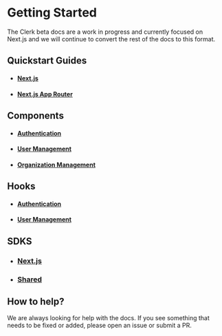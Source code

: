 # Getting Started

The Clerk beta docs are a work in progress and currently focused on Next.js and we will continue to convert the rest of the docs to this format.

## Quickstart Guides

- #### [Next.js](/quickstarts/next/next)
- #### [Next.js App Router](/quickstarts/next/next-beta)

## Components
- #### [Authentication](/components/authentication/sign-in)
- #### [User Management](/components/user-management/signed-in)
- #### [Organization Management](/components/organization-management/create-organization)

## Hooks
- #### [Authentication](/hooks/authentication/use-sign-in)
- #### [User Management](/hooks/user-management/use-auth)

## SDKS
- ### [Next.js](/sdk/next/with-clerk-middleware)
- ### [Shared](/sdk/shared/use-user)


## How to help?

We are always looking for help with the docs. If you see something that needs to be fixed or added, please open an issue or submit a PR.

